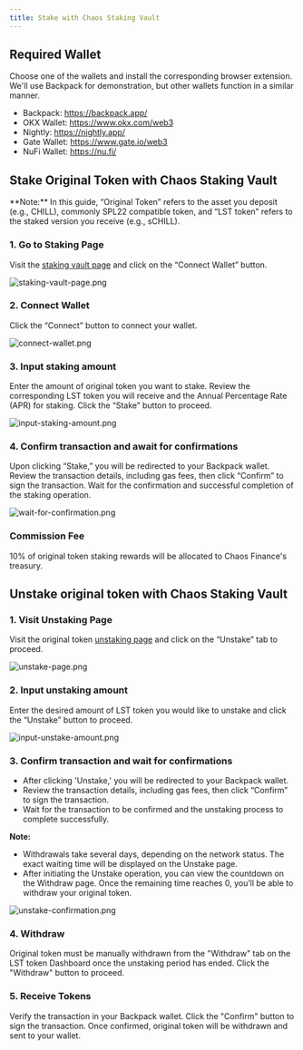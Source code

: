 ```yaml
---
title: Stake with Chaos Staking Vault
---
```


## Required Wallet

Choose one of the wallets and install the corresponding browser extension. We'll use Backpack for demonstration, but other wallets function in a similar manner.

- Backpack: https://backpack.app/
- OKX Wallet: https://www.okx.com/web3
- Nightly: https://nightly.app/
- Gate Wallet: https://www.gate.io/web3
- NuFi Wallet: https://nu.fi/

## Stake Original Token with Chaos Staking Vault

<Callout>
**Note:** In this guide, “Original Token” refers to the asset you deposit (e.g., CHILL), commonly SPL22 compatible token, and “LST token” refers to the staked version you receive (e.g., sCHILL).
</Callout>

### 1. Go to Staking Page

Visit the [staking vault page](https://app.chaosfinance.xyz/vault/) and click on the “Connect Wallet” button.

![staking-vault-page.png](/docs/stake_with_chaos_vault/staking-vault-page.png)

### 2. Connect Wallet

Click the “Connect” button to connect your wallet.

![connect-wallet.png](/docs/stake_with_chaos_vault/connect-wallet.png)

### 3. Input staking amount

Enter the amount of original token you want to stake. Review the corresponding LST token you will receive and the Annual Percentage Rate (APR) for staking. Click the “Stake” button to proceed.

![input-staking-amount.png](/docs/stake_with_chaos_vault/input-staking-amount.png)

### 4. Confirm transaction and await for confirmations

Upon clicking “Stake,” you will be redirected to your Backpack wallet. Review the transaction details, including gas fees, then click “Confirm” to sign the transaction. Wait for the confirmation and successful completion of the staking operation.

![wait-for-confirmation.png](/docs/stake_with_chaos_vault/wait-for-confirmation.png)

### Commission Fee

10% of original token staking rewards will be allocated to Chaos Finance's treasury.

## Unstake original token with Chaos Staking Vault

### 1. Visit Unstaking Page

Visit the original token [unstaking page](https://app.chaosfinance.xyz/?token=CHILL&tab=unstake) and click on the “Unstake” tab to proceed.

![unstake-page.png](/docs/stake_with_chaos_vault/unstake-page.png)

### 2. Input unstaking amount

Enter the desired amount of LST token you would like to unstake and click the “Unstake” button to proceed.

![input-unstake-amount.png](/docs/stake_with_chaos_vault/input-unstake-amount.png)

### 3. Confirm transaction and wait for confirmations

- After clicking 'Unstake,' you will be redirected to your Backpack wallet.
- Review the transaction details, including gas fees, then click “Confirm” to sign the transaction.
- Wait for the transaction to be confirmed and the unstaking process to complete successfully.

**Note:** 

- Withdrawals take several days, depending on the network status. The exact waiting time will be displayed on the Unstake page.
- After initiating the Unstake operation, you can view the countdown on the Withdraw page.
Once the remaining time reaches 0, you’ll be able to withdraw your original token.

![unstake-confirmation.png](/docs/stake_with_chaos_vault/unstake-confirmation.png)

### 4. Withdraw

Original token must be manually withdrawn from the "Withdraw" tab on the LST token Dashboard once the unstaking period has ended. Click the "Withdraw" button to proceed.

### 5. Receive Tokens

Verify the transaction in your Backpack wallet. Click the "Confirm" button to sign the transaction. Once confirmed, original token will be withdrawn and sent to your wallet.